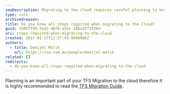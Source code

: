```yaml
---
seoDescription: Migrating to the cloud requires careful planning to ensure a seamless transition with minimal downtime and data loss.
type: rule
archivedreason:
title: Do you know all steps required when migrating to the Cloud?
guid: 15057f99-7ed2-48f6-a55c-18ba35f25264
uri: steps-required-when-migrating-to-the-cloud
created: 2017-01-17T12:57:43.0000000Z
authors:
  - title: Danijel Malik
    url: https://ssw.com.au/people/danijel-malik
related: []
redirects:
  - do-you-know-all-steps-required-when-migrating-to-the-cloud
---
```


Planning is an important part of your TFS Migration to the cloud therefore it is highly recommended to read the [TFS Migration Guide](https://docs.microsoft.com/en-us/azure/devops/migrate/migration-overview?view=azure-devops).
